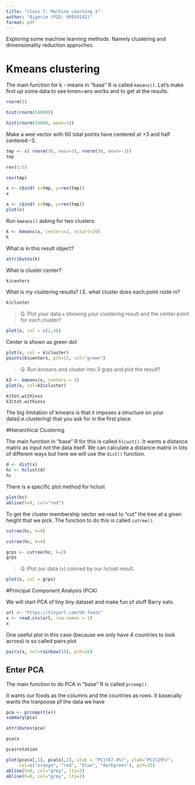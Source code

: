 ```yaml
---
title: "class 7: Machine Learning 1"
author: "Aigerim (PID: 09919142)"
format: pdf
---
```


Exploring some machine learning methods. Namely clustering and dimensionality reduction approches. 


# Kmeans clustering

The main function for k - means in "base" R is called `kmeans()`. Let's make first up some data to see kmen=ans works and to get at the results.

```r
rnorm(5)
```

```r
hist(rnorm(50000))
```


```r
hist(rnorm(50000, mean=3))
```


Make a wee vector with 60 total points have centered at +3 and half centered -3.

```r
tmp <- c( rnorm(30, mean=3), rnorm(30, mean=-3))
tmp
```

```r
rev(1:5)
```

```r
rev(tmp)
```

```r
x <- cbind( x=tmp, y=rev(tmp)) 
x
```



```r
x <- cbind( x=tmp, y=rev(tmp)) 
plot(x)
```

Run `kmeans()` asking for two clusters: 

```r
k <- kmeans(x, centers=2, nstart=20)
k
```

What is in this result object?

```r
attributes(k)
```
What is cluster center?

```r
k$centers
```

What is my clustering results? I.E. what cluster  does each point rside in?

```r
k$cluster
```

>Q. Plot your data `x` showing your clustering result and the center point for each cluster? 

```r
plot(x, col = c(2,4))
```
Center is shown as green dot 

```r
plot(x, col = k$cluster)
points(k$centers, pch=15, col="green")
```


> Q. Run kmeans and cluster into 3 grps and plot the result?

```r
k3 <- kmeans(x, centers = 3)
plot(x, col=k3$cluster)
```

```r
k$tot.withinss
k3$tot.withinss
```

The big limitation of kmeans is that it imposes a  structure on your data(i.e.clustering) that you ask for in the first place.



#Hierarchical Clustering

The main function in "base" R for this is called `hlcust()`. It wants a distance matrix as input not the data itself. 
We can calculate a distance matrix in lots of different ways but here we will use the `dist()` function.

```r
d <- dist(x)
hc <- hclust(d)
hc
```


There is a specific plot method for hclust

```r
plot(hc)
abline(h=9, col="red")
```

To get the cluster membership vector we read to "cut" the tree at a given height that we pick. The function to do this is called `cutree()`.

```r
cutree(hc, h=9)
```

```r
cutree(hc, k=4)
```


```r
grps <- cutree(hc, k=2)
grps
```

> Q. Plot our data (`x`) colored by our hclust result.

```r
plot(x, col = grps)
```


#Principal Component Analysis (PCA)

We will start PCA of tiny tiny dataset and make fun of stuff Barry eats.

```r
url <- "https://tinyurl.com/UK-foods"
x <- read.csv(url, row.names = 1)
x
```


One useful plot in this case (because we only have 4 countries to look across) is so called pairs plot

```r
pairs(x, col=rainbow(10), pch=16)
```

## Enter PCA 

The main function to do PCA in "base" R is called `prcomp()`.

It wants our foods as the columns and the countries as rows. It basecally wants the tranpoose pf the data we have

```r
pca <- prcomp(t(x))
summary(pca)
```

```r
attributes(pca)
```

```r
pca$x
```

```r
pca$rotation
```


```r
plot(pca$x[,1], pca$x[,2], xlab = "PC1(67.4%)", ylab="PC2(29%)",
     col=c("orange", "red", "blue", "darkgreen"), pch=15)
abline(h=0, col="grey", lty=2)
abline(h=0, col="grey", lty=2)
```

